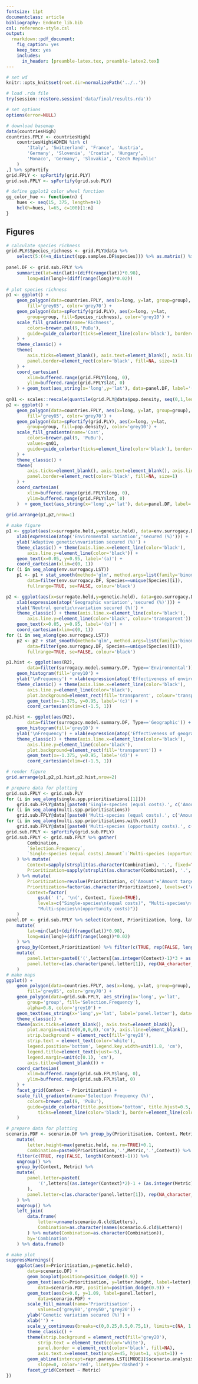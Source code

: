 ```yaml
---
fontsize: 11pt
documentclass: article
bibliography: Endnote_lib.bib
csl: reference-style.csl
output:
  rmarkdown::pdf_document:
    fig_caption: yes
    keep_tex: yes
    includes:
      in_header: [preamble-latex.tex, preamble-latex2.tex]
---
```


```r
# set wd
knitr::opts_knit$set(root.dir=normalizePath('../..'))
```

```r
# load .rda file
try(session::restore.session('data/final/results.rda'))

# set options
options(error=NULL)

# download basemap
data(countriesHigh)
countries.FPLY <- countriesHigh[
	countriesHigh$ADMIN %in% c(
		'Italy', 'Switzerland', 'France', 'Austria',
		'Germany', 'Slovenia', 'Croatia', 'Hungary',
		'Monaco', 'Germany', 'Slovakia', 'Czech Republic'
	)
,] %>% spFortify
grid.FPLY <- spFortify(grid.PLY)
grid.sub.FPLY <- spFortify(grid.sub.PLY)

# define ggplot2 color wheel function
gg_color_hue <- function(n) {
	hues <- seq(15, 375, length=n+1)
	hcl(h=hues, l=65, c=100)[1:n]
}

```

## Figures

```r

# calculate species richness
grid.PLY$Species_richness <- grid.PLY@data %>%
	select(5:(4+n_distinct(spp.samples.DF$species))) %>% as.matrix() %>% rowSums()
	
panel.DF <- grid.sub.FPLY %>% 
	summarize(lat=min(lat)+(diff(range(lat))*0.98),
		long=min(long)+(diff(range(long))*0.02))
	
# plot species richness
p1 <- ggplot() +
	geom_polygon(data=countries.FPLY, aes(x=long, y=lat, group=group),
		fill='grey85', color='grey70') +
	geom_polygon(data=spFortify(grid.PLY), aes(x=long, y=lat, 
		group=group, fill=Species_richness), color='grey10') +
	scale_fill_gradientn(name='Richness',
		colors=brewer.pal(9,'PuBu'),
		guide=guide_colorbar(ticks=element_line(color='black'), border=element_line(color='black'))
	) +
	theme_classic() +
	theme(
		axis.ticks=element_blank(), axis.text=element_blank(), axis.line=element_blank(), plot.margin = unit(c(0, 0, 0, 0), "lines"), axis.title=element_blank(),
		panel.border=element_rect(color='black', fill=NA, size=1)
	) +
	coord_cartesian(
		xlim=buffered.range(grid.FPLY$long, 0),
		ylim=buffered.range(grid.FPLY$lat, 0)
	) + geom_text(aes_string(x='long',y='lat'), data=panel.DF, label='(a)')
	
qn01 <- scales::rescale(quantile(grid.PLY@data$pop.density, seq(0,1,length.out=9), na.rm=TRUE))
p2 <- ggplot() +
	geom_polygon(data=countries.FPLY, aes(x=long, y=lat, group=group),
		fill='grey85', color='grey70') +
	geom_polygon(data=spFortify(grid.PLY), aes(x=long, y=lat, 
		group=group, fill=pop.density), color='grey10') +
	scale_fill_gradientn(name='Cost',
		colors=brewer.pal(9, 'PuBu'),
		values=qn01,
		guide=guide_colorbar(ticks=element_line(color='black'), border=element_line(color='black'))
	) +
	theme_classic() +
	theme(
		axis.ticks=element_blank(), axis.text=element_blank(), axis.line=element_blank(), plot.margin = unit(c(0, 0, 0, 0), "lines"), axis.title=element_blank(),
		panel.border=element_rect(color='black', fill=NA, size=1)
	) +
	coord_cartesian(
		xlim=buffered.range(grid.FPLY$long, 0),
		ylim=buffered.range(grid.FPLY$lat, 0)
	)  + geom_text(aes_string(x='long',y='lat'), data=panel.DF, label='(b)')
	
grid.arrange(p1,p2,nrow=1)
```

```r
# make figure
p1 <- ggplot(aes(x=surrogate.held,y=genetic.held), data=env.surrogacy.DF) +
	xlab(expression(atop('Environmental variation','secured (%)'))) + 
	ylab('Adaptive genetic\nvariation secured (%)') +
	theme_classic() + theme(axis.line.x=element_line(color='black'),
		axis.line.y=element_line(color='black')) +
	geom_text(x=0.05, y=0.95, label='(a)') +
	coord_cartesian(xlim=c(0, 1))
for (i in seq_along(env.surrogacy.LST))
	p1 <- p1 + stat_smooth(method='glm', method.args=list(family='binomial'),
		data=filter(env.surrogacy.DF, Species==unique(Species)[i]),
		fullrange=TRUE, se=FALSE, colour='black')

p2 <- ggplot(aes(x=surrogate.held,y=genetic.held), data=geo.surrogacy.DF) +
	xlab(expression(atop('Geographic variation','secured (%)'))) + 
	ylab('Neutral genetic\nvariation secured (%)') +
	theme_classic() + theme(axis.line.x=element_line(color='black'),
		axis.line.y=element_line(color='black', colour='transparent')) +
	geom_text(x=0.05, y=0.95, label='(b)') +
	coord_cartesian(xlim=c(0, 1))
for (i in seq_along(geo.surrogacy.LST))
	p2 <- p2 + stat_smooth(method='glm', method.args=list(family='binomial'),
		data=filter(geo.surrogacy.DF, Species==unique(Species)[i]),
		fullrange=TRUE, se=FALSE, colour='black')

p1.hist <- ggplot(aes(R2),
		data=filter(surrogacy.model.summary.DF, Type=='Environmental')) +
	geom_histogram(fill='grey10') +
	ylab('\nFrequency') + xlab(expression(atop('Effectiveness of environmental', variables~(R^2~coefficient)))) +
	theme_classic() + theme(axis.line.x=element_line(color='black'),
		axis.line.y=element_line(color='black'),
		plot.background=element_rect(fill='transparent', colour='transparent')) +
		geom_text(x=-1.375, y=0.95, label='(c)') +
		coord_cartesian(xlim=c(-1.5, 1))

p2.hist <- ggplot(aes(R2),
		data=filter(surrogacy.model.summary.DF, Type=='Geographic')) +
	geom_histogram(fill='grey10') +
	ylab('\nFrequency') + xlab(expression(atop('Effectiveness of geographic', variables~(R^2~coefficient)))) +
	theme_classic() + theme(axis.line.x=element_line(color='black'),
		axis.line.y=element_line(color='black'), 
		plot.background=element_rect(fill='transparent')) +
		geom_text(x=-1.375, y=0.95, label='(d)') +
		coord_cartesian(xlim=c(-1.5, 1))

# render figure
grid.arrange(p1,p2,p1.hist,p2.hist,nrow=2)
```

```r
# prepare data for plotting
grid.sub.FPLY <- grid.sub.PLY
for (i in seq_along(single.spp.prioritisations[[1]]))
	grid.sub.FPLY@data[[paste0('Single-species (equal costs).', c('Amount', 'Surrogate', 'Genetic')[i])]] <- rowMeans(sapply(single.spp.prioritisations, function(x){colMeans(x[[i]]@results@selections)}))
for (i in seq_along(multi.spp.prioritisations))
	grid.sub.FPLY@data[[paste0('Multi-species (equal costs).', c('Amount', 'Surrogate', 'Genetic')[i])]] <- colMeans(multi.spp.prioritisations[[i]]@results@selections)
for (i in seq_along(multi.spp.prioritisations.with.cost))
	grid.sub.FPLY@data[[paste0('Multi-species (opportunity costs).', c('Amount', 'Surrogate', 'Genetic')[i])]] <- colMeans(multi.spp.prioritisations.with.cost[[i]]@results@selections)
grid.sub.FPLY <- spFortify(grid.sub.FPLY)
grid.sub.FPLY <- grid.sub.FPLY %>% gather(
		Combination,
		`Selection.Frequency`,
		`Single-species (equal costs).Amount`:`Multi-species (opportunity costs).Genetic`
	) %>% mutate(
		Context=sapply(strsplit(as.character(Combination), '.', fixed=TRUE), `[[`, 1),
		Prioritization=sapply(strsplit(as.character(Combination), '.', fixed=TRUE), `[[`, 2)
	) %>% mutate(
		Prioritization=revalue(Prioritization, c('Amount'='Amount targets', 'Surrogate'='Amount & surrogate\ntargets', 'Genetic'='Amount & genetic\ntargets')),
		Prioritization=factor(as.character(Prioritization), levels=c('Amount targets', 'Amount & surrogate\ntargets', 'Amount & genetic\ntargets')),
		Context=factor(
			gsub(' (', '\n(', Context, fixed=TRUE),
			levels=c("Single-species\n(equal costs)", "Multi-species\n(equal costs)", 
			"Multi-species\n(opportunity costs)"))
	)
panel.DF <- grid.sub.FPLY %>% select(Context, Prioritization, long, lat) %>% 
	mutate(
		lat=min(lat)+(diff(range(lat))*0.98),
		long=min(long)+(diff(range(long))*0.02)
	) %>%
	group_by(Context,Prioritization) %>% filter(c(TRUE, rep(FALSE, length(Context)-1))) %>%
	mutate(
		panel.letter=paste0('(',letters[(as.integer(Context)-1)*3 + as.integer(Prioritization)],')'),
		panel.letter=c(as.character(panel.letter[1]), rep(NA_character_, length(Context)-1))
	)
# make maps
ggplot() +
	geom_polygon(data=countries.FPLY, aes(x=long, y=lat, group=group),
		fill='grey85', color='grey70') +
	geom_polygon(data=grid.sub.FPLY, aes_string(x='long', y='lat', 
		group='group', fill='Selection.Frequency'),
		alpha=0.8, color='grey10') +
	geom_text(aes_string(x='long',y='lat', label='panel.letter'), data=panel.DF) +
	theme_classic() +
	theme(axis.ticks=element_blank(), axis.text=element_blank(),
		plot.margin=unit(c(0,0,0,0),'cm'), axis.line=element_blank(),
		strip.background = element_rect(fill='grey20'),
		strip.text = element_text(color='white'),
		legend.position='bottom', legend.key.width=unit(1.8, 'cm'),
		legend.title=element_text(vjust=-5),
		legend.margin=unit(c(0.1), 'cm'),
		axis.title=element_blank()) +
	coord_cartesian(
		xlim=buffered.range(grid.sub.FPLY$long, 0),
		ylim=buffered.range(grid.sub.FPLY$lat, 0)
	) +
	facet_grid(Context ~ Prioritization) +
	scale_fill_gradientn(name='Selection Frequency (%)',
		colors=brewer.pal(9, 'PuBu'),
		guide=guide_colorbar(title.position='bottom', title.hjust=0.5,
			ticks=element_line(color='black'), border=element_line(color='black'))
	)
```

```r
# prepare data for plotting
scenario.PDF <- scenario.DF %>% group_by(Prioritisation, Context, Metric) %>% 
	mutate(
		letter.height=max(genetic.held, na.rm=TRUE)+0.1,
		Combination=paste0(Prioritisation,'.',Metric,'.',Context)) %>%
	filter(c(TRUE, rep(FALSE, length(Context)-1))) %>% 
	ungroup() %>%
	group_by(Context, Metric) %>% 
	mutate(
		panel.letter=paste0(
			'(',letters[(as.integer(Context)*2)-1 + (as.integer(Metric)-1)],')'
		),
		panel.letter=c(as.character(panel.letter[1]), rep(NA_character_, length(Context)-1))
	) %>% 
	ungroup() %>% 
	left_join(
		data.frame(
			letter=unname(scenario.G.cld$Letters),
			Combination=as.character(names(scenario.G.cld$Letters))
		) %>% mutate(Combination=as.character(Combination)),
		by='Combination'
	) %>% data.frame()

# make plot
suppressWarnings({
	ggplot(aes(x=Prioritisation,y=genetic.held),
		data=scenario.DF) +
		geom_boxplot(position=position_dodge(0.9)) +
		geom_text(aes(x=Prioritisation, y=letter.height, label=letter),
			data=scenario.PDF, position=position_dodge(0.9)) +
		geom_text(aes(x=0.6, y=1.09, label=panel.letter),
			data=scenario.PDF) +
		scale_fill_manual(name='Prioritisation',
			values=c('grey80','grey50','grey20')) +
		ylab('Genetic variation secured (%)') +
		xlab('') +
		scale_y_continuous(breaks=c(0,0.25,0.5,0.75,1), limits=c(NA, 1.2)) +
		theme_classic() +
		theme(strip.background = element_rect(fill='grey20'),
			strip.text = element_text(color='white'),
			panel.border = element_rect(color='black', fill=NA),
			axis.text.x=element_text(angle=45, hjust=1, vjust=1)) +
		geom_abline(intercept=rapr.params.LST[[MODE]]$scenario.analysis$genetic.target,
			slope=0, color='red', linetype='dashed') +
		facet_grid(Context ~ Metric)
})
```

